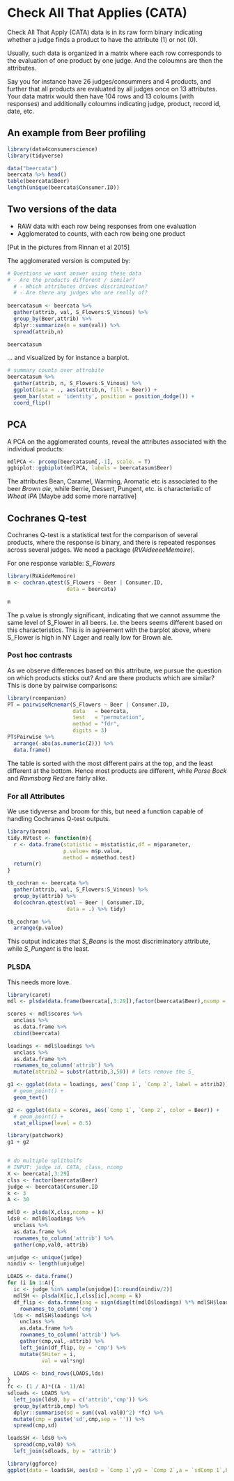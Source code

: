 
# Check All That Applies (CATA)

Check All That Apply (CATA) data is in its raw form binary indicating whether a judge finds a product to have the attribute (1) or not (0). 

Usually, such data is organized in a matrix where each row corresponds to the evaluation of one product by one judge. And the coloumns are then the attributes. 

Say you for instance have 26 judges/consummers and 4 products, and further that all products are evaluated by all judges once on 13 attributes. Your data matrix would then have 104 rows and 13 coloums (with responses) and additionally coloumns indicating judge, product, record id, date, etc. 

## An example from Beer profiling 

```r
library(data4consumerscience)
library(tidyverse)

data("beercata")
beercata %>% head()
table(beercata$Beer) 
length(unique(beercata$Consumer.ID))

```

## Two versions of the data

- RAW data with each row being responses from one evaluation
- Agglomerated to counts, with each row being one product

[Put in the pictures from Rinnan et al 2015]

The agglomerated version is computed by: 

```r
# Questions we want answer using these data
# - Are the products different / similar? 
  # - Which attributes drives discrimination? 
  # - Are there any judges who are really of? 
  
beercatasum <- beercata %>% 
  gather(attrib, val, S_Flowers:S_Vinous) %>% 
  group_by(Beer,attrib) %>%
  dplyr::summarize(n = sum(val)) %>% 
  spread(attrib,n)

beercatasum
```

... and visualized by for instance a barplot. 

```r
# summary counts over attrobite
beercatasum %>% 
  gather(attrib, n, S_Flowers:S_Vinous) %>% 
  ggplot(data = ., aes(attrib,n, fill = Beer)) + 
  geom_bar(stat = 'identity', position = position_dodge()) + 
  coord_flip()
```

## PCA 

A PCA on the agglomerated counts, reveal the attributes associated with the individual products:  

```r
mdlPCA <- prcomp(beercatasum[,-1], scale. = T)
ggbiplot::ggbiplot(mdlPCA, labels = beercatasum$Beer)
```

The attributes Bean, Caramel, Warming, Aromatic etc is associated to the beer _Brown ale_, while Berrie, Dessert, Pungent, etc. is characteristic of _Wheat IPA_ [Maybe add some more narrative]


## Cochranes Q-test

Cochranes Q-test is a statistical test for the comparison of several products, where the response is binary, and there is repeated responses across several judges. We need a package (_RVAideeeeMemoire_).

For one response variable: _S_Flowers_

```r
library(RVAideMemoire)
m <- cochran.qtest(S_Flowers ~ Beer | Consumer.ID,
                   data = beercata)

m
```
The p.value is strongly significant, indicating that we cannot assumme the same level of S_Flower in all beers. I.e. the beers seems different based on this characteristics. This is in agreement with the barplot above, where S_Flower is high in NY Lager and really low for Brown ale.  

### Post hoc contrasts

As we observe differences based on this attribute, we pursue the question on which products sticks out? And are there products which are similar? This is done by pairwise comparisons: 

```r
library(rcompanion)
PT = pairwiseMcnemar(S_Flowers ~ Beer | Consumer.ID,
                     data   = beercata,
                     test   = "permutation",
                     method = "fdr",
                     digits = 3)
PT$Pairwise %>% 
  arrange(-abs(as.numeric(Z))) %>% 
  data.frame()
```
The table is sorted with the most different pairs at the top, and the least different at the bottom. Hence most products are different, while _Porse Bock_ and _Ravnsborg Red_ are fairly alike.

### For all Attributes

We use tidyverse and broom for this, but need a function capable of handling Cochranes Q-test outputs.  

```r
library(broom)
tidy.RVtest <- function(m){
  r <- data.frame(statistic = m$statistic,df = m$parameter,
                  p.value= m$p.value,
                  method = m$method.test)
  return(r)
}

tb_cochran <- beercata %>% 
  gather(attrib, val, S_Flowers:S_Vinous) %>% 
  group_by(attrib) %>%
  do(cochran.qtest(val ~ Beer | Consumer.ID,
                   data = .) %>% tidy)

tb_cochran %>% 
  arrange(p.value) 
```
This output indicates that _S_Beans_ is the most discriminatory attribute, while _S_Pungent_ is the least. 

### PLSDA

This needs more love. 

```r
library(caret)
mdl <- plsda(data.frame(beercata[,3:29]),factor(beercata$Beer),ncomp = 3)

scores <- mdl$scores %>% 
  unclass %>% 
  as.data.frame %>% 
  cbind(beercata)

loadings <- mdl$loadings %>% 
  unclass %>% 
  as.data.frame %>% 
  rownames_to_column('attrib') %>% 
  mutate(attrib2 = substr(attrib,3,50)) # lets remove the S_

g1 <- ggplot(data = loadings, aes(`Comp 1`, `Comp 2`, label = attrib2)) + 
  # geom_point() + 
  geom_text()

g2 <- ggplot(data = scores, aes(`Comp 1`, `Comp 2`, color = Beer)) + 
  # geom_point() + 
  stat_ellipse(level = 0.5)

library(patchwork)
g1 + g2


# do multiple splithalfs
# INPUT: judge id. CATA, class, ncomp
X <- beercata[,3:29]
clss <- factor(beercata$Beer)
judge <- beercata$Consumer.ID
k <- 3
A <- 30

mdl0 <- plsda(X,clss,ncomp = k)
lds0 <- mdl0$loadings %>% 
  unclass %>% 
  as.data.frame %>% 
  rownames_to_column('attrib') %>% 
  gather(cmp,val0,-attrib) 

unjudge <- unique(judge)
nindiv <- length(unjudge)

LOADS <- data.frame()
for (i in 1:A){
  ic <- judge %in% sample(unjudge)[1:round(nindiv/2)]
  mdlSH <- plsda(X[ic,],clss[ic],ncomp = k)
  df_flip <- data.frame(sng = sign(diag(t(mdl0$loadings) %*% mdlSH$loadings))) %>% 
    rownames_to_column('cmp')
  lds <- mdlSH$loadings %>% 
    unclass %>% 
    as.data.frame %>% 
    rownames_to_column('attrib') %>% 
    gather(cmp,val,-attrib) %>% 
    left_join(df_flip, by = 'cmp') %>% 
    mutate(SHiter = i, 
           val = val*sng)  
  
  LOADS <- bind_rows(LOADS,lds)
}
fc <- (1 / A)*((A - 1)/A)
sdloads <- LOADS %>% 
  left_join(lds0, by = c('attrib','cmp')) %>% 
  group_by(attrib,cmp) %>% 
  dplyr::summarise(sd = sum((val-val0)^2) *fc) %>% 
  mutate(cmp = paste('sd',cmp,sep = '')) %>% 
  spread(cmp,sd)

loadsSH <- lds0 %>% 
  spread(cmp,val0) %>% 
  left_join(sdloads, by = 'attrib')

library(ggforce)
ggplot(data = loadsSH, aes(x0 = `Comp 1`,y0 = `Comp 2`,a = `sdComp 1`,b = `sdComp 2`,angle = 0)) + geom_ellipse()
```

```r

```

